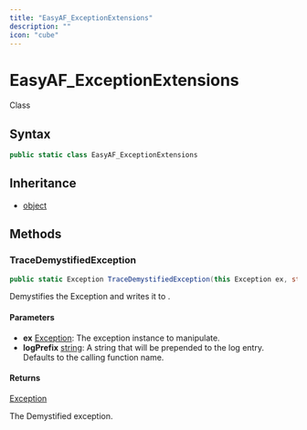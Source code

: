 ```yaml
---
title: "EasyAF_ExceptionExtensions"
description: ""
icon: "cube"
---
```


# EasyAF_ExceptionExtensions

<Badge variant="outline">Class</Badge>

## Syntax

```csharp
public static class EasyAF_ExceptionExtensions
```

## Inheritance

- [object](https://learn.microsoft.com/dotnet/api/system.object)

## Methods

### TraceDemystifiedException

```csharp
public static Exception TraceDemystifiedException(this Exception ex, string logPrefix = "")
```

Demystifies the Exception and writes it to <xref href="System.Diagnostics.Trace.TraceError(System.String%2cSystem.Object%5b%5d)" data-throw-if-not-resolved="false"></xref>.

#### Parameters

- **ex** [Exception](https://learn.microsoft.com/dotnet/api/system.exception): The exception instance to manipulate.
- **logPrefix** [string](https://learn.microsoft.com/dotnet/api/system.string): A string that will be prepended to the log entry. Defaults to the calling function name.

#### Returns

[Exception](https://learn.microsoft.com/dotnet/api/system.exception)

The Demystified exception.



